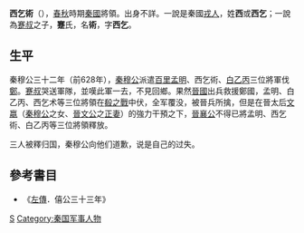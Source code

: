 '''西乞術'''（{{bd|？||？||}}），[[春秋时期|春秋]]時期[[秦國|秦國]]將領。出身不詳。一說是秦國[[戎人|戎人]]，姓'''西'''或'''西乞'''；一說為[[蹇叔|蹇叔]]之子，'''蹇'''氏，名'''術'''，字'''西乞'''。

== 生平 ==
秦穆公三十二年（前628年），[[秦穆公|秦穆公]]派遣[[百里孟明|百里孟明]]、西乞術、[[白乙丙|白乙丙]]三位將軍伐[[郑国|鄭]]。[[蹇叔|蹇叔]]哭送軍隊，並嘆此軍一去，不見回鄉。果然[[晉國|晉國]]出兵救援鄭國，孟明、白乙丙、西乞术等三位將領在[[殽之戰|殽之戰]]中伏，全军覆没，被晉兵所擒，但是在晉太后[[文嬴|文嬴]]（[[秦穆公|秦穆公]]之女、[[晉文公|晉文公]]之[[正妻|正妻]]）的強力干預之下，[[晉襄公|晉襄公]]不得已將孟明、西乞術、白乙丙等三位將領釋放。

三人被釋归国，秦穆公向他们道歉，说是自己的过失。

==參考書目==
* 《[[左傳|左傳]]．僖公三十三年》
[[Category:春秋戰國軍事人物|S]]
[[Category:秦国军事人物|Category:秦国军事人物]]